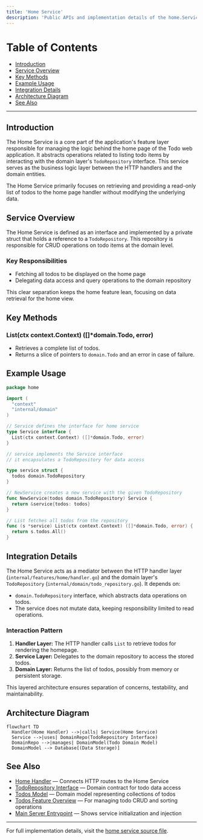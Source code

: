 ```yaml
---
title: 'Home Service'
description: 'Public APIs and implementation details of the home.Service interface for retrieving todo lists'
---
```


# Table of Contents

- [Introduction](#introduction)
- [Service Overview](#service-overview)
- [Key Methods](#key-methods)
- [Example Usage](#example-usage)
- [Integration Details](#integration-details)
- [Architecture Diagram](#architecture-diagram)
- [See Also](#see-also)

---

## Introduction

The Home Service is a core part of the application's feature layer responsible for managing the logic behind the home page of the Todo web application. It abstracts operations related to listing todo items by interacting with the domain layer's `TodoRepository` interface. This service serves as the business logic layer between the HTTP handlers and the domain entities.

The Home Service primarily focuses on retrieving and providing a read-only list of todos to the home page handler without modifying the underlying data.

## Service Overview

The Home Service is defined as an interface and implemented by a private struct that holds a reference to a `TodoRepository`. This repository is responsible for CRUD operations on todo items at the domain level.

### Key Responsibilities

- Fetching all todos to be displayed on the home page
- Delegating data access and query operations to the domain repository

This clear separation keeps the home feature lean, focusing on data retrieval for the home view.

## Key Methods

### List(ctx context.Context) ([]*domain.Todo, error)

- Retrieves a complete list of todos.
- Returns a slice of pointers to `domain.Todo` and an error in case of failure.

## Example Usage

```go
package home

import (
  "context"
  "internal/domain"
)

// Service defines the interface for home service
type Service interface {
  List(ctx context.Context) ([]*domain.Todo, error)
}

// service implements the Service interface
// it encapsulates a TodoRepository for data access

type service struct {
  todos domain.TodoRepository
}

// NewService creates a new service with the given TodoRepository
func NewService(todos domain.TodoRepository) Service {
  return &service{todos: todos}
}

// List fetches all todos from the repository
func (s *service) List(ctx context.Context) ([]*domain.Todo, error) {
  return s.todos.All()
}
```

## Integration Details

The Home Service acts as a mediator between the HTTP handler layer (`internal/features/home/handler.go`) and the domain layer's `TodoRepository` (`internal/domain/todo_repository.go`). It depends on:

- `domain.TodoRepository` interface, which abstracts data operations on todos.
- The service does not mutate data, keeping responsibility limited to read operations.

### Interaction Pattern

1. **Handler Layer:** The HTTP handler calls `List` to retrieve todos for rendering the homepage.
2. **Service Layer:** Delegates to the domain repository to access the stored todos.
3. **Domain Layer:** Returns the list of todos, possibly from memory or persistent storage.

This layered architecture ensures separation of concerns, testability, and maintainability.

## Architecture Diagram

```mermaid
flowchart TD
  Handler(Home Handler) -->|calls| Service(Home Service)
  Service -->|uses| DomainRepo(TodoRepository Interface)
  DomainRepo -->|manages| DomainModel(Todo Domain Model)
  DomainModel --> Database[(Data Storage)]
```

## See Also

- [Home Handler](internal/features/home/handler.go) — Connects HTTP routes to the Home Service
- [TodoRepository Interface](internal/domain/todo_repository.go) — Domain contract for todo data access
- [Todos Model](internal/domain/todos.go) — Domain model representing collections of todos
- [Todos Feature Overview](internal/features/todos) — For managing todo CRUD and sorting operations
- [Main Server Entrypoint](cmd/server/main.go) — Shows service initialization and injection

---

For full implementation details, visit the [home service source file](internal/features/home/service.go).

